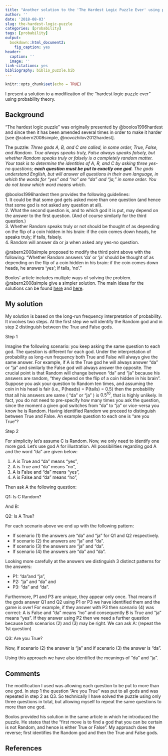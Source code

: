 ```yaml
---
title: "Another solution to the 'The Hardest Logic Puzzle Ever' using probability"
author: ''
date: '2018-08-03'
slug: the-hardest-logic-puzzle
categories: [probability]
tags: [probability]
output: 
  bookdown::html_document2: 
    fig_caption: yes
header:
  caption: ''
  image: ''
link-citations: yes
bibliography: biblio_puzzle.bib
---
```


```r
knitr::opts_chunk$set(echo = TRUE)
```

I present a solution to a modification of the "hardest logic puzzle ever" using probability theory. 

## Background 
"The hardest logic puzzle" was originally presented by @boolos1996hardest and since then it has been amended several times in order to make it harder [see @rabern2008simple, @novozhilov2012hardest]. 

The puzzle: *Three gods A, B, and C are called, in some order, True, False, and Random. True always speaks truly, False always speaks falsely, but whether Random speaks truly or falsely is a completely random matter. Your task is to determine the identities of A, R, and C by asking three yes-no questions; __each question must be put to exactly one god__. The gods understand English, but will answer all questions in their own language, in which the words for “yes” and “no” are “da” and “ja,” in some order. You do not know which word means which. * 

@boolos1996hardest then provides the following guidelines:   
   1.   It could be that some god gets asked more than one question (and hence that some god is not asked any question at all).   
   2.  What the second question is, and to which god it is put, may depend on the answer to the first question. (And of course similarly for the third question.)  
   3.  Whether Random speaks truly or not should be thought of as depending on the flip of a coin hidden in his brain: if the coin comes down heads, he speaks truly; if tails, falsely.  
   4.  Random will answer da or ja when asked any yes-no question.   

@rabern2008simple proposed to modify the third point above with the following:
"Whether Random answers ‘da’ or ‘ja’ should be thought of as depending on the flip of a coin hidden in his
brain: if the coin comes down heads, he answers ‘yes’; if tails, ‘no’."

Boolos' article includes multiple ways of solving the problem. @rabern2008simple give  a simpler solution. The main ideas for the solutions can be found [here](https://www.technologyreview.com/s/428189/the-hardest-logic-puzzle-ever-made-even-harder/) and [here](http://nautil.us/issue/30/identity/how-to-solve-the-hardest-logic-puzzle-ever).

## My solution
My solution is based on the long-run frequency interpretation of probability. It involves two steps. At the first step we will identify the Random god and in step 2 distinguish between the True and False gods. 

Step 1

Imagine the following scenario: you keep asking the same question to each god. The question is different for each god. Under the interpretation of probability as long-run frequency both True and False will always give the same answer. For example, if A is the True god he will always answer “da” or “ja” and similarly the False god will always answer the opposite. The crucial point is that Random will change between “da” and “ja” because his answers are random, "they depend on the flip of a coin hidden in his brain". Suppose you ask your question to Random ten times, and assuming the coin in his head is fair (i.e., P(heads) = P(tails) = 0.5) then the probability that all his answers are same ( “da” or “ja” ) is $0.5^{10}$, that is highly unlikely. In fact, you do not need to pre-specify how many times you ask the question, since the moment a given god switches from “da” to “ja” or vice-versa you know he is Random. Having identified Random we proceed to distinguish between True and False. An example question to each one is “are you True”? 


Step 2

For simplicity let’s assume C is Random. Now, we only need to identify one more god. Let’s use god A for illustration. All possibilities regarding god A and the word “da” are given below:  

(1) A is True and “da” means “yes”, 
(2) A is True and “da” means “no”, 
(3) A is False and “da” means “yes”, 
(4) A is False and “da” means “no”, 

Then ask A the following question:

Q1: Is C Random? 

And B: 

Q2: Is A True? 

For each scenario above we end up with the following pattern: 

   + If scenario (1) the answers are “da” and “ja” for Q1 and Q2 respectively. 
   + If scenario (2) the answers are “ja” and “da”. 
   + If scenario (3) the answers are “ja” and “da”. 
   + If scenario (4) the answers are “da” and “da”. 

Looking more carefully at the answers we distinguish 3 distinct patterns for the answers: 

   + P1: “da”and “ja”, 
   + P2: “ja” and “da” and 
   + P3: “da” and “da”. 

Furthermore, P1 and P3 are unique, they appear only once. That means if the gods answer Q1 and Q2 using P1 or P3 we have identified them and the game is over! For example, if they answer with P3 then scenario (4) was correct: A is False and “da” means “no” and consequently B is True and “ja” means “yes”. If they answer using P2 then we need a further question because both scenarios (2) and (3) may be right. We can ask A: (repeat the 1st question)

Q3: Are you True?

Now,  if scenario (2) the answer is “ja”  and if scenario (3) the answer is “da”. 

Using this approach we have also identified the meanings of “da” and “ja”.

## Comments
The modification I used was allowing each question to be put to more than one god. In step 1 the question "Are you True" was put to all gods and was repeated in step 2 as Q3. So technically I have solved the puzzle using only three questions in total, but allowing myself to repeat the same questions to more than one god. 

Boolos provided his solution in the same article in which he introduced the puzzle. 
He states that the "first move is to find a god that you can be certain is not Random, and hence is either True or False". My approach does the reverse; first identifies the Random god and then the True and False gods.

## References 